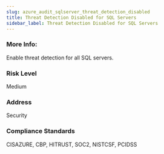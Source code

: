 ```yaml
---
slug: azure_audit_sqlserver_threat_detection_disabled
title: Threat Detection Disabled for SQL Servers
sidebar_label: Threat Detection Disabled for SQL Servers
---
```


### More Info:

Enable threat detection for all SQL servers.

### Risk Level

Medium

### Address

Security

### Compliance Standards

CISAZURE, CBP, HITRUST, SOC2, NISTCSF, PCIDSS

